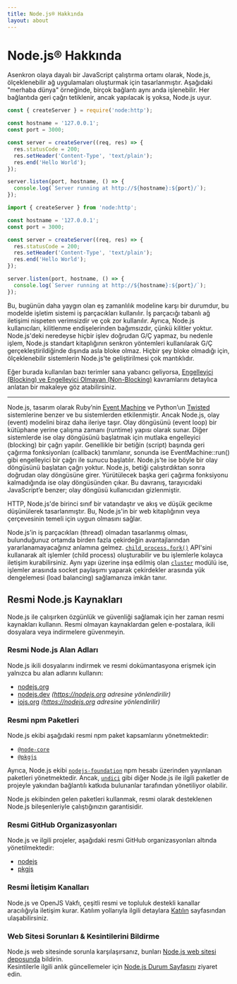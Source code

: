 ```yaml
---
title: Node.js® Hakkında
layout: about
---
```


# Node.js® Hakkında

Asenkron olaya dayalı bir JavaScript çalıştırma ortamı olarak, Node.js, ölçeklenebilir ağ uygulamaları oluşturmak için tasarlanmıştır. Aşağıdaki "merhaba dünya" örneğinde, birçok bağlantı aynı anda işlenebilir. Her bağlantıda geri çağrı tetiklenir, ancak yapılacak iş yoksa, Node.js uyur.

```cjs
const { createServer } = require('node:http');

const hostname = '127.0.0.1';
const port = 3000;

const server = createServer((req, res) => {
  res.statusCode = 200;
  res.setHeader('Content-Type', 'text/plain');
  res.end('Hello World');
});

server.listen(port, hostname, () => {
  console.log(`Server running at http://${hostname}:${port}/`);
});
```

```mjs
import { createServer } from 'node:http';

const hostname = '127.0.0.1';
const port = 3000;

const server = createServer((req, res) => {
  res.statusCode = 200;
  res.setHeader('Content-Type', 'text/plain');
  res.end('Hello World');
});

server.listen(port, hostname, () => {
  console.log(`Server running at http://${hostname}:${port}/`);
});
```

Bu, bugünün daha yaygın olan eş zamanlılık modeline karşı bir durumdur, bu modelde işletim sistemi iş parçacıkları kullanılır. İş parçacığı tabanlı ağ iletişimi nispeten verimsizdir ve çok zor kullanılır. Ayrıca, Node.js kullanıcıları, kilitlenme endişelerinden bağımsızdır, çünkü kilitler yoktur. Node.js'deki neredeyse hiçbir işlev doğrudan G/Ç yapmaz, bu nedenle işlem, Node.js standart kitaplığının senkron yöntemleri kullanılarak G/Ç gerçekleştirildiğinde dışında asla bloke olmaz. Hiçbir şey bloke olmadığı için, ölçeklenebilir sistemlerin Node.js'te geliştirilmesi çok mantıklıdır.

Eğer burada kullanılan bazı terimler sana yabancı geliyorsa, [Engelleyici (Blocking) ve Engelleyici Olmayan (Non-Blocking)](/learn/asynchronous-work/overview-of-blocking-vs-non-blocking) kavramlarını detaylıca anlatan bir makaleye göz atabilirsiniz.

---

Node.js, tasarım olarak Ruby’nin [Event Machine](https://github.com/eventmachine/eventmachine) ve Python’un [Twisted](https://twisted.org/) sistemlerine benzer ve bu sistemlerden etkilenmiştir. Ancak Node.js, olay (event) modelini biraz daha ileriye taşır. Olay döngüsünü (event loop) bir kütüphane yerine çalışma zamanı (runtime) yapısı olarak sunar. Diğer sistemlerde ise olay döngüsünü başlatmak için mutlaka engelleyici (blocking) bir çağrı yapılır. Genellikle bir betiğin (script) başında geri çağırma fonksiyonları (callback) tanımlanır, sonunda ise EventMachine::run() gibi engelleyici bir çağrı ile sunucu başlatılır.
Node.js’te ise böyle bir olay döngüsünü başlatan çağrı yoktur. Node.js, betiği çalıştırdıktan sonra doğrudan olay döngüsüne girer. Yürütülecek başka geri çağırma fonksiyonu kalmadığında ise olay döngüsünden çıkar. Bu davranış, tarayıcıdaki JavaScript’e benzer; olay döngüsü kullanıcıdan gizlenmiştir.

HTTP, Node.js'de birinci sınıf bir vatandaştır ve akış ve düşük gecikme düşünülerek tasarlanmıştır. Bu, Node.js'in bir web kitaplığının veya çerçevesinin temeli için uygun olmasını sağlar.

Node.js’in iş parçacıkları (thread) olmadan tasarlanmış olması, bulunduğunuz ortamda birden fazla çekirdeğin avantajlarından yararlanamayacağınız anlamına gelmez. [`child_process.fork()`](https://nodejs.org/api/child_process.html) API'sini kullanarak alt işlemler (child process) oluşturabilir ve bu işlemlerle kolayca iletişim kurabilirsiniz. Aynı yapı üzerine inşa edilmiş olan [`cluster`](https://nodejs.org/api/cluster.html) modülü ise, işlemler arasında socket paylaşımı yaparak çekirdekler arasında yük dengelemesi (load balancing) sağlamanıza imkân tanır.

## Resmi Node.js Kaynakları

Node.js ile çalışırken özgünlük ve güvenliği sağlamak için her zaman resmi kaynakları kullanın. Resmi olmayan kaynaklardan gelen e-postalara, ikili dosyalara veya indirmelere güvenmeyin.

### Resmi Node.js Alan Adları

Node.js ikili dosyalarını indirmek ve resmi dokümantasyona erişmek için yalnızca bu alan adlarını kullanın:

- [nodejs.org](https://nodejs.org)
- [nodejs.dev](https://nodejs.dev) _(https://nodejs.org adresine yönlendirilir)_
- [iojs.org](https://iojs.org) _(https://nodejs.org adresine yönlendirilir)_

### Resmi npm Paketleri

Node.js ekibi aşağıdaki resmi npm paket kapsamlarını yönetmektedir:

- [`@node-core`](https://npmjs.com/~node-core)
- [`@pkgjs`](https://npmjs.com/~pkgjs)

Ayrıca, Node.js ekibi [`nodejs-foundation`](https://npmjs.com/~nodejs-foundation) npm hesabı üzerinden yayınlanan paketleri yönetmektedir. Ancak, [`undici`](https://www.npmjs.com/package/undici) gibi diğer Node.js ile ilgili paketler de projeyle yakından bağlantılı katkıda bulunanlar tarafından yönetiliyor olabilir.

Node.js ekibinden gelen paketleri kullanmak, resmi olarak desteklenen Node.js bileşenleriyle çalıştığınızın garantisidir.

### Resmi GitHub Organizasyonları

Node.js ve ilgili projeler, aşağıdaki resmi GitHub organizasyonları altında yönetilmektedir:

- [nodejs](https://github.com/nodejs)
- [pkgjs](https://github.com/pkgjs)

### Resmi İletişim Kanalları

Node.js ve OpenJS Vakfı, çeşitli resmi ve topluluk destekli kanallar aracılığıyla iletişim kurar. Katılım yollarıyla ilgili detaylara [Katılın](https://nodejs.org/en/about/get-involved) sayfasından ulaşabilirsiniz.

### Web Sitesi Sorunları & Kesintilerini Bildirme

Node.js web sitesinde sorunla karşılaşırsanız, bunları [Node.js web sitesi deposunda](https://github.com/nodejs/nodejs.org/issues) bildirin.\
Kesintilerle ilgili anlık güncellemeler için [Node.js Durum Sayfasını](https://status.nodejs.org) ziyaret edin.
